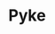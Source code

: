 
# Pyke
<ProjectDetails
  floatRight
  region="Iron Islands"
  house="House Greyjoy"
  type="Castle"
  status="Completed"
  warp="/warp pyke"
  projectLead="SMP"
  dateStarted="2013-10-05T07:00:00+00:00"
  dateCompleted="2013-10-05T07:00:00+00:00"
/>
